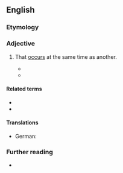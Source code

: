 ==English==

===Etymology===
{{prefix|co|morbid|lang=en}}

===Adjective===
{{en-adj|-}}

# {{lb|en|medicine|of a disease or symptom}} That [[occur]]s at the same time as another.
#* {{quote-book
|lang=en
|passage=Research shows that depression is often '''comorbid''' with other psychiatric and physical illnesses
|url=http://books.google.com/books?id=rG6kP5uy2Q4C&pg=PA193&dq=comorbid&lr=&as_brr=1&ei=d5X5SuzMK6O8zgS2ydHdDg#v=onepage&q=comorbid&f=false
|title=Healthy People 2000
|year=2000}}
#* {{quote-book
|lang=en
|passage=They found that PTSD (50,3% men, 36.5% women), alcohol dependence (60.5% men, 8.1% women) and '''comorbid''' alcohol dependence and PTSD (69.6% men, 11.7% women) were common.
|url=http://books.google.com/books?id=2SXuXnlz3PgC&pg=PA151&dq=comorbid&lr=&as_brr=1&ei=FZX5SrflN4XgyAT_kJjlDg#v=onepage&q=comorbid&f=false
|title=Mental Health Atlas 2005
|year=2005
}}

====Related terms====
* {{l|en|comorbidly}}
* {{l|en|comorbidity}}

====Translations====
{{trans-top}}
* German: {{t+|de|komorbid}}
{{trans-mid}}
{{trans-bottom}}

===Further reading===
* {{R:OneLook}}